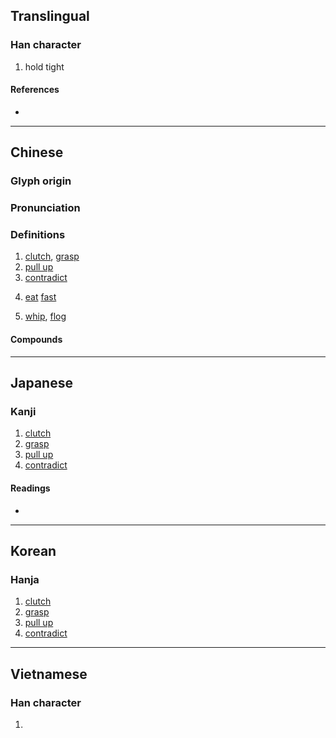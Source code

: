 {{character info/new}}
==Translingual==

===Han character===
{{Han char|rn=64|rad=手|as=08|sn=11|four=50048|canj=QYOJ|ids=⿰扌卒}}

# hold tight

====References====
* {{Han ref|kx=0436.020|dkj=12225|dj=0785.150|hdz=31904.030|uh=637D|ud=25469|bh=D56A|bd=54634}}

----

==Chinese==
{{zh-forms}}

===Glyph origin===
{{Han etym}}

===Pronunciation===
{{zh-pron
|m=zuó
|m-s=
|c=cyut3,zeot1
|c-t=
|g=
|h=pfs=
|j=
|md=
|mn=sut
|mn-t=
|w=
|x=
|mc=y
|oc=y
|ma=
|cat=v
}}

===Definitions===
{{zh-hanzi}}

# [[clutch]], [[grasp]]
# [[pull up]]
# [[contradict]]
# {{lb|zh|Min Nan}} [[eat]] [[fast]]
# {{lb|zh|Min Nan}} [[whip]], [[flog]]

====Compounds====
{{zh-der|扭捽|no捽}}
----

==Japanese==

===Kanji===
{{ja-kanji|grade=|rs=手08}}

# [[clutch]]
# [[grasp]]
# [[pull up]]
# [[contradict]]

====Readings====
* {{ja-readings
|goon=そち, しゅち, せ
|kanon=そつ, しゅつ, さい, すい
|kun=つか-む
}}

----

==Korean==

===Hanja===
{{ko-hanja|hangeul=졸|rv=jol|mr=chol}}

# [[clutch]]
# [[grasp]]
# [[pull up]]
# [[contradict]]

----

==Vietnamese==

===Han character===
{{vi-hantu|rs=手08|lót}}

# {{defn|lang=vi|sort=手08}}